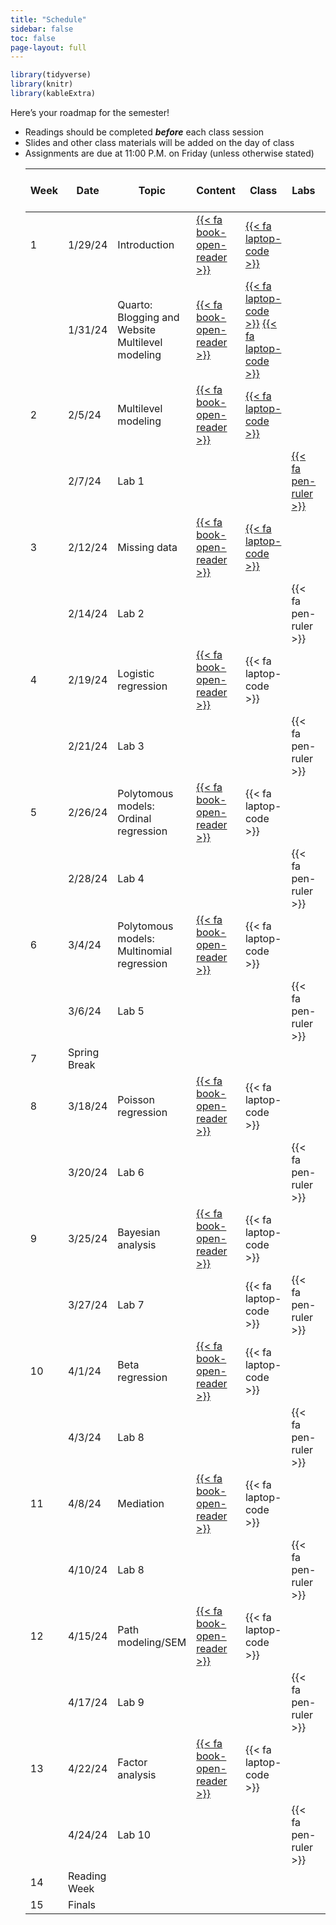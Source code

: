 ```yaml
---
title: "Schedule"
sidebar: false
toc: false
page-layout: full
---
```


```r
library(tidyverse)
library(knitr)
library(kableExtra)
```

Here's your roadmap for the semester!

<ul class="icon-list">

<li><i class="fas fa-book-reader"></i> Readings should be completed ***before*** each class session</li>

<li><i class="fas fa-tv"></i> Slides and other class materials will be added on the day of class</li>

<li><i class="fas fa pen-ruler"></i> Assignments are due at 11:00 P.M. on Friday (unless otherwise stated)</li>

| Week  | Date | Topic | Content | Class | Labs | [{{<    fa   person >}}] |
|---|---|---|---|---|---|---|
| 1 | 1/29/24 | Introduction | [{{<    fa   book-open-reader >}}](/schedule/01-week.qmd) | [{{< fa laptop-code   >}}](/slides/01-welcome/01-welcome-syllabus.html) |  |  |
|  | 1/31/24 | Quarto: Blogging and Website <br>Multilevel modeling | [{{<    fa   book-open-reader >}}](/schedule/01-week-MLM.qmd) | [{{< fa laptop-code   >}}](/slides/02-Blog/quarto.html) [{{< fa laptop-code   >}}](/slides/02-MLM/MLM.html) |  | Jason |
| 2 | 2/5/24 | Multilevel modeling | [{{<    fa   book-open-reader >}}](/schedule/02-week-MLM.qmd) | [{{< fa laptop-code   >}}](/slides/02-MLM/mlm-02.html)|  | Jason |
|  | 2/7/24 | Lab 1 |  |  | [{{< fa pen-ruler >}}](/Labs/01-Lab1.qmd) |  |
| 3 | 2/12/24 | Missing data | [{{<    fa   book-open-reader >}}](/schedule/03-week.qmd) | [{{< fa laptop-code   >}}](/slides/03-Missing_Data/03-Missing_data.html) |  |Ari|
|  | 2/14/24 | Lab 2 |  |  | {{< fa pen-ruler >}} |  |
| 4 | 2/19/24 | Logistic regression | [{{<    fa   book-open-reader >}}](/schedule/04-week-logistic.qmd) | {{< fa laptop-code   >}} |  | Abby  |
|  | 2/21/24 | Lab 3 |  |  | {{< fa pen-ruler >}} |  |
| 5 | 2/26/24 | Polytomous models: Ordinal regression | [{{<    fa   book-open-reader >}}](/schedule/05-week-ord.qmd) | {{< fa laptop-code   >}} |  | Faustine |
|  | 2/28/24 | Lab 4 |  |  | {{< fa pen-ruler >}} |  |
| 6 | 3/4/24 | Polytomous models:  Multinomial regression | [{{<    fa   book-open-reader >}}](/schedule/06-week-mult.qmd) | {{< fa laptop-code   >}} |  | Nicole  |
|  | 3/6/24 | Lab 5 |  |  | {{< fa pen-ruler >}} |  |
| 7 | Spring Break |   |  |  |  |  |
| 8 | 3/18/24 | Poisson regression | [{{<    fa   book-open-reader >}}](/schedule/08-week-pos.qmd) | {{< fa laptop-code   >}} |  | Kennedy |
|  | 3/20/24 | Lab 6  |  |  | {{< fa pen-ruler >}} |  |
| 9 | 3/25/24 | Bayesian analysis | [{{<    fa   book-open-reader >}}](/schedule/09-week-bayes.qmd) | {{< fa laptop-code   >}} |  | Alex and Ham  |
|  | 3/27/24 | Lab 7 |  | {{< fa laptop-code >}} | {{< fa pen-ruler >}} |  |
| 10 | 4/1/24 | Beta regression | [{{<    fa   book-open-reader >}}](/schedule/10-week-beta.qmd) |{{< fa laptop-code   >}}  |  | Xiaoyi  |
|  | 4/3/24 | Lab 8  |  |  | {{< fa pen-ruler >}} |  |
| 11 | 4/8/24 | Mediation | [{{<    fa   book-open-reader >}}](/schedule/11-week-med.qmd) |{{< fa laptop-code   >}}  |  |Kristopher  |
|  | 4/10/24 | Lab 8  |  |  | {{< fa pen-ruler >}} |  |
| 12 | 4/15/24 | Path modeling/SEM | [{{<    fa   book-open-reader >}}](/schedule/12-week-sem.qmd) | {{< fa laptop-code   >}} |  | Renata and Brooke |
|  | 4/17/24 | Lab 9  |  |  | {{< fa pen-ruler >}} |  |
| 13 | 4/22/24 | Factor analysis | [{{<    fa   book-open-reader >}}](/schedule/13-week-fa.qmd) | {{< fa laptop-code   >}} |  | Aditi  |
|  | 4/24/24 | Lab 10 |  |  | {{< fa pen-ruler >}} |  |
| 14 | Reading Week |   |  |  |  |  |
| 15 | Finals |   |  |  |  |  |
